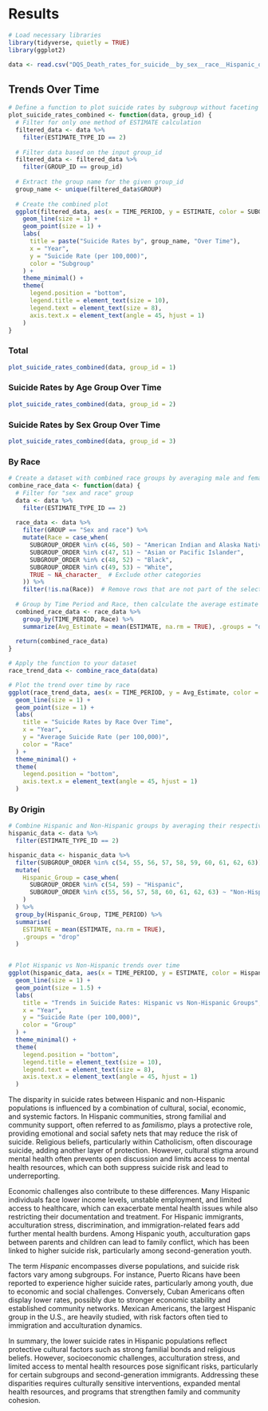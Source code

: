 # Results

```r
# Load necessary libraries
library(tidyverse, quietly = TRUE)
library(ggplot2)

data <- read.csv("DQS_Death_rates_for_suicide__by_sex__race__Hispanic_origin__and_age__United_States_from_CDC_WONDER_20241119.csv")
```

## Trends Over Time
```r
# Define a function to plot suicide rates by subgroup without faceting
plot_suicide_rates_combined <- function(data, group_id) {
  # Filter for only one method of ESTIMATE calculation
  filtered_data <- data %>%
    filter(ESTIMATE_TYPE_ID == 2)
  
  # Filter data based on the input group_id
  filtered_data <- filtered_data %>%
    filter(GROUP_ID == group_id)
  
  # Extract the group name for the given group_id
  group_name <- unique(filtered_data$GROUP)
  
  # Create the combined plot
  ggplot(filtered_data, aes(x = TIME_PERIOD, y = ESTIMATE, color = SUBGROUP, group = SUBGROUP)) +
    geom_line(size = 1) +
    geom_point(size = 1) +
    labs(
      title = paste("Suicide Rates by", group_name, "Over Time"),
      x = "Year",
      y = "Suicide Rate (per 100,000)",
      color = "Subgroup"
    ) +
    theme_minimal() +
    theme(
      legend.position = "bottom",
      legend.title = element_text(size = 10),
      legend.text = element_text(size = 8),
      axis.text.x = element_text(angle = 45, hjust = 1)
    )
}
```
### Total

```r
plot_suicide_rates_combined(data, group_id = 1)
```
### Suicide Rates by Age Group Over Time

```r
plot_suicide_rates_combined(data, group_id = 2)
```

### Suicide Rates by Sex Group Over Time

```r
plot_suicide_rates_combined(data, group_id = 3)
```

### By Race

```r
# Create a dataset with combined race groups by averaging male and female estimates
combine_race_data <- function(data) {
  # Filter for "sex and race" group
  data <- data %>%
    filter(ESTIMATE_TYPE_ID == 2)
  
  race_data <- data %>%
    filter(GROUP == "Sex and race") %>%
    mutate(Race = case_when(
      SUBGROUP_ORDER %in% c(46, 50) ~ "American Indian and Alaska Native",
      SUBGROUP_ORDER %in% c(47, 51) ~ "Asian or Pacific Islander",
      SUBGROUP_ORDER %in% c(48, 52) ~ "Black",
      SUBGROUP_ORDER %in% c(49, 53) ~ "White",
      TRUE ~ NA_character_  # Exclude other categories
    )) %>%
    filter(!is.na(Race))  # Remove rows that are not part of the selected races
  
  # Group by Time Period and Race, then calculate the average estimate
  combined_race_data <- race_data %>%
    group_by(TIME_PERIOD, Race) %>%
    summarize(Avg_Estimate = mean(ESTIMATE, na.rm = TRUE), .groups = "drop")
  
  return(combined_race_data)
}

# Apply the function to your dataset
race_trend_data <- combine_race_data(data)

# Plot the trend over time by race
ggplot(race_trend_data, aes(x = TIME_PERIOD, y = Avg_Estimate, color = Race, group = Race)) +
  geom_line(size = 1) +
  geom_point(size = 1) +
  labs(
    title = "Suicide Rates by Race Over Time",
    x = "Year",
    y = "Average Suicide Rate (per 100,000)",
    color = "Race"
  ) +
  theme_minimal() +
  theme(
    legend.position = "bottom",
    axis.text.x = element_text(angle = 45, hjust = 1)
  )

```


### By Origin
```r
# Combine Hispanic and Non-Hispanic groups by averaging their respective SUBGROUP_IDs
hispanic_data <- data %>%
  filter(ESTIMATE_TYPE_ID == 2)

hispanic_data <- hispanic_data %>%
  filter(SUBGROUP_ORDER %in% c(54, 55, 56, 57, 58, 59, 60, 61, 62, 63)) %>%
  mutate(
    Hispanic_Group = case_when(
      SUBGROUP_ORDER %in% c(54, 59) ~ "Hispanic",
      SUBGROUP_ORDER %in% c(55, 56, 57, 58, 60, 61, 62, 63) ~ "Non-Hispanic"
    )
  ) %>%
  group_by(Hispanic_Group, TIME_PERIOD) %>%
  summarise(
    ESTIMATE = mean(ESTIMATE, na.rm = TRUE),
    .groups = "drop"
  )


# Plot Hispanic vs Non-Hispanic trends over time
ggplot(hispanic_data, aes(x = TIME_PERIOD, y = ESTIMATE, color = Hispanic_Group, group = Hispanic_Group)) +
  geom_line(size = 1) +
  geom_point(size = 1.5) +
  labs(
    title = "Trends in Suicide Rates: Hispanic vs Non-Hispanic Groups",
    x = "Year",
    y = "Suicide Rate (per 100,000)",
    color = "Group"
  ) +
  theme_minimal() +
  theme(
    legend.position = "bottom",
    legend.title = element_text(size = 10),
    legend.text = element_text(size = 8),
    axis.text.x = element_text(angle = 45, hjust = 1)
  )

```

The disparity in suicide rates between Hispanic and non-Hispanic populations is influenced by a combination of cultural, social, economic, and systemic factors. In Hispanic communities, strong familial and community support, often referred to as *familismo*, plays a protective role, providing emotional and social safety nets that may reduce the risk of suicide. Religious beliefs, particularly within Catholicism, often discourage suicide, adding another layer of protection. However, cultural stigma around mental health often prevents open discussion and limits access to mental health resources, which can both suppress suicide risk and lead to underreporting.

Economic challenges also contribute to these differences. Many Hispanic individuals face lower income levels, unstable employment, and limited access to healthcare, which can exacerbate mental health issues while also restricting their documentation and treatment. For Hispanic immigrants, acculturation stress, discrimination, and immigration-related fears add further mental health burdens. Among Hispanic youth, acculturation gaps between parents and children can lead to family conflict, which has been linked to higher suicide risk, particularly among second-generation youth.

The term *Hispanic* encompasses diverse populations, and suicide risk factors vary among subgroups. For instance, Puerto Ricans have been reported to experience higher suicide rates, particularly among youth, due to economic and social challenges. Conversely, Cuban Americans often display lower rates, possibly due to stronger economic stability and established community networks. Mexican Americans, the largest Hispanic group in the U.S., are heavily studied, with risk factors often tied to immigration and acculturation dynamics.

In summary, the lower suicide rates in Hispanic populations reflect protective cultural factors such as strong familial bonds and religious beliefs. However, socioeconomic challenges, acculturation stress, and limited access to mental health resources pose significant risks, particularly for certain subgroups and second-generation immigrants. Addressing these disparities requires culturally sensitive interventions, expanded mental health resources, and programs that strengthen family and community cohesion.














